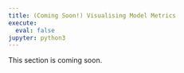 ```yaml
---
title: (Coming Soon!) Visualising Model Metrics
execute:
  eval: false
jupyter: python3
---
```


:::{.callout-note}
This section is coming soon.
:::
